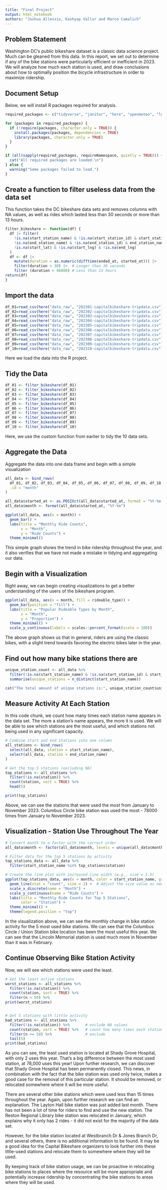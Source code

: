 ```yaml
---
title: "Final Project"
output: html_notebook
authors: "Joshua Allessio, Kashyap Vallur and Marco Camalich"
---
```


## Problem Statement
Washington DC's public bikeshare dataset is a classic data science project. Much can be gleaned from this data. In this report, we set out to determine if any of the bike stations were particularly efficient or inefficient in 2023. We will analyze how much each station is used, and draw conclusions about how to optimally position the bicycle infrastructure in order to maximize ridership. 

## Document Setup
Below, we will install R packages required for analysis.
```r
required_packages <- c("tidyverse", "janitor", "here", "openmeteo", "lubridate", "forcats", "dplyr")

for (packages in required_packages) {
  if (!require(packages, character.only = TRUE)) {
    install.packages(packages, dependencies = TRUE)
    library(packages, character.only = TRUE)
  }
}

if (all(sapply(required_packages, requireNamespace, quietly = TRUE))) {
  cat("All required packages are loaded.\n")
} else {
  warning("Some packages failed to load.")
}

```

## Create a function to filter useless data from the data set
This function takes the DC bikeshare data sets and removes columns with NA values, as well as rides which lasted
less than 30 seconds or more than 13 hours. 
```r
filter_bikeshare <- function(df) {
  df |> filter(
    !is.na(start_station_name) & !is.na(start_station_id) & start_station_name != "" & start_station_id != "" &
    !is.na(end_station_name) & !is.na(end_station_id) & end_station_name != "" & end_station_id != "" &
    !is.na(start_lat) & !is.na(start_lng) & !is.na(end_lng)    
  )
  df <- df |> 
    mutate(duration = as.numeric(difftime(ended_at, started_at))) |>  
    filter(duration > 30) |>  # Longer than 30 seconds
    filter (duration < 46800) # Less than 13 hours
return(df)
}
```

## Import the data
```r
df_01=read_csv(here("data_raw", "202301-capitalbikeshare-tripdata.csv"))
df_02=read_csv(here("data_raw", "202302-capitalbikeshare-tripdata.csv"))
df_03=read_csv(here("data_raw", "202303-capitalbikeshare-tripdata.csv"))
df_04=read_csv(here("data_raw", "202304-capitalbikeshare-tripdata.csv"))
df_05=read_csv(here("data_raw", "202305-capitalbikeshare-tripdata.csv"))
df_06=read_csv(here("data_raw", "202306-capitalbikeshare-tripdata.csv"))
df_07=read_csv(here("data_raw", "202307-capitalbikeshare-tripdata.csv"))
df_08=read_csv(here("data_raw", "202308-capitalbikeshare-tripdata.csv"))
df_09=read_csv(here("data_raw", "202309-capitalbikeshare-tripdata.csv"))
df_10=read_csv(here("data_raw", "202310-capitalbikeshare-tripdata.csv"))
```

Here we load the data into the R project. 

## Tidy the Data
```r
df_01 <- filter_bikeshare(df_01)
df_02 <- filter_bikeshare(df_02)
df_03 <- filter_bikeshare(df_03)
df_04 <- filter_bikeshare(df_04)
df_05 <- filter_bikeshare(df_05)
df_06 <- filter_bikeshare(df_06)
df_07 <- filter_bikeshare(df_07)
df_08 <- filter_bikeshare(df_08)
df_09 <- filter_bikeshare(df_09)
df_10 <- filter_bikeshare(df_10)
```
Here, we use the custom function from earlier to tidy the 10 data sets. 

## Aggregate the Data
Aggregate the data into one data frame and begin with a simple visualization
```r
all_data <- bind_rows(
  df_01, df_02, df_03, df_04, df_05, df_06, df_07, df_08, df_09, df_10,
  .id = "month"
)

all_data$started_at <- as.POSIXct(all_data$started_at, format = "%Y-%m-%d %H:%M:%S")
all_data$month <- format(all_data$started_at, "%Y-%m")

ggplot(all_data, aes(x = month)) +
  geom_bar() +
  labs(title = "Monthly Ride Counts",
       x = "Month",
       y = "Ride Counts") +
  theme_minimal()
```
This simple graph shows the trend in bike ridership throughout the year, and it also verifies that we have not made a mistake in tidying and aggregating our data. 

## Begin with a Visualization
Right away, we can begin creating visualizations to get a better understanding of the users of the bikeshare program. 
```r
ggplot(all_data, aes(x = month, fill = rideable_type)) +
  geom_bar(position = "fill") +
  labs(title = "Popular Rideable Types by Month",
       x = "Month",
       y = "Proportion") +
  theme_minimal() +
  scale_y_continuous(labels = scales::percent_format(scale = 100))
```
The above graph shows us that in general, riders are using the classic bikes, with a slight trend towards favoring the electric bikes later in the year. 


## Find out how many bike stations there are
```r
unique_station_count <- all_data %>%
  filter(!is.na(start_station_name) & !is.na(start_station_id) & start_station_name != "" & start_station_id != "") %>%
  summarise(unique_stations = n_distinct(start_station_name))

cat("The total amount of unique stations is:", unique_station_count$unique_stations, "\n")
```

## Measure Activity At Each Station
In this code chunk, we count how many times each station name appears in the data set. The more a station's name appears, the more it is used. We will be able to see which stations are the most useful, and which stations not being used in any significant capacity. 
```r
# Combine start and end stations into one column
all_stations <- bind_rows(
  select(all_data, station = start_station_name),
  select(all_data, station = end_station_name)
)

# Get the top 5 stations (excluding NA)
top_stations <- all_stations %>%
  filter(!is.na(station)) %>%
  count(station, sort = TRUE) %>%
  head(5)

print(top_stations)
```
Above, we can see the stations that were used the most from January to November 2023. Columbus Circle bike station was used the most - 78000 times from January to November 2023. 

## Visualization - Station Use Throughout The Year
```r
# Convert month to a factor with the correct order
all_data$month <- factor(all_data$month, levels = unique(all_data$month))

# Filter data for the top 5 stations by activity
top_stations_data <- all_data %>%
  filter(start_station_name %in% top_stations$station)

# Create the line plot with increased line width (e.g., size = 1.5)
ggplot(top_stations_data, aes(x = month, color = start_station_name, group = start_station_name)) +
  geom_line(stat = "count", size = 1) +  # Adjust the size value as needed
  scale_x_discrete(name = "Month") +
  scale_y_continuous(name = "Ride Counts") +
  labs(title = "Monthly Ride Counts for Top 5 Stations",
       color = "Station") +
  theme_minimal() +
  theme(legend.position = "top")
```
In the visualization above, we can see the monthly change in bike station activity for the 5 most used bike stations. We can see that the Columbus Circle / Union Station bike location has been the most useful this year. We can see that the Lincoln Memorial station is used much more in November than it was in February. 

## Continue Observing Bike Station Activity
Now, we will see which stations were used the least. 
```r
# Get the least active stations
worst_stations <- all_stations %>%
  filter(!is.na(station)) %>%
  count(station, sort = TRUE) %>%
  filter(n < 50) %>%
print(worst_stations)


# Get 5 stations with little activity
bad_stations <- all_stations %>%
  filter(!is.na(station)) %>%       # exclude NA values
  count(station, sort = TRUE) %>%   # count how many times each station was used
  filter(n >= 50) %>%               # exclude 
  tail(5)
print(bad_stations)
```
As you can see, the least used station is located at Shady Grove Hospital, with only 2 uses this year. That's a big difference between the most used station, at 78,000 uses this year! Upon further research, we can discover that Shady Grove Hospital has been permanently closed. This news, in combination with the fact that the bike station was used only twice, makes a good case for the removal of this particular station. It should be removed, or relocated somewhere where it will be more useful. 

There are several other bike stations which were used less than 15 times throughout the year. Again, upon further research we can find an explanation. The Layton Hall bike station was just added last month. There has not been a lot of time for riders to find and use the new station. The Reston Regional Library bike station was relocated in January, which explains why it only has 2 rides - it did not exist for the majority of the data set.  

However, for the bike station located at Westbranch Dr & Jones Branch Dr, and several others, there is no additional information to be found. It may be a good idea for the Capital Bikeshare organizers to look further into these little-used stations and relocate them to somewhere where they will be used. 

By keeping track of bike station usage, we can be proactive in relocating bike stations to places where the resource will be more appropriate and potentially increase ridership by concentrating the bike stations to areas where they will be used. 



